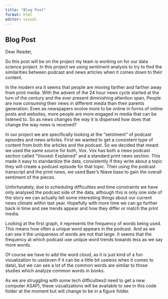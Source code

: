 ---
title: "Blog Post"
format: html
editor: visual
---

## Blog Post

Dear Reader,

So this post will be on the project my team is working on for our data science project. In this project we using sentiment analysis to try to find the similarities between podcast and news articles when it comes down to their content.

In the modern era it seems that people are moving farther and farther away from print media. With the advent of the 24 hour news cycle started at the turn of the century and the ever present diminishing attention span, People are now consuming their news in different media than their parents generation. Even as newspapers evolve more to be online in forms of online posts and websites, more people are more engaged in media that can be listened to. So as news changes the way it is dispersed how does that change the way news is received?


In our project we are specifically looking at the "sentiment" of podcast episodes and news articles. First we wanted to get a consistent type of content from both the articles and the podcast. So we decided that meant we used the same source for both, Vox. Vox has both a news podcast section called "Voxxed: Explained" and a standard print news section. This made it easy to standardize the data, consistently if they write about a topic they will create a podcast episode for that topic.  Then using the podcast transcript and the print news, we used Baer's Niave base to gain the overall sentiment of the pieces. 


Unfortunately, due to scheduling difficulties and time constraints we have only analysed the podcast side of the data, although this is only one side of the story we can actually tell some interesting things about our current news climate within last year. Hopefully with more time we can go further back in time and see trends appear and how they differ or match the print media.

Looking at the first graph, it represents the frequency of words being used. This means how often a unique word appears in the podcast. And as we can see it the uniqueness of words are not that large. It seems that the frequency at which podcast use unique word trends towards less as we say more words.


Of course we have to add the word cloud, as it is just kind of a fun visualization to use(even if it can be a little bit useless when it comes to data), but we can see a lot of the common words are similar to those studies which analyze common words in books.

As we are struggling with some tech difficulties(I need to get a new computer ASAP), these vizualizations will be available to see in this code folder at the moment but will change to be in a figure folder.
